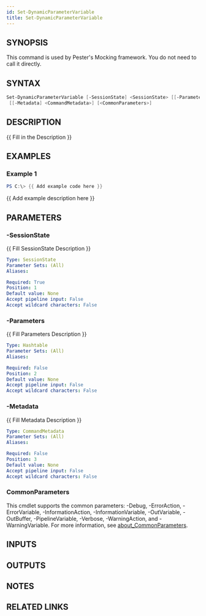 ```yaml
---
id: Set-DynamicParameterVariable
title: Set-DynamicParameterVariable
---
```


## SYNOPSIS
This command is used by Pester's Mocking framework. 
You do not need to call it directly.

## SYNTAX

```powershell
Set-DynamicParameterVariable [-SessionState] <SessionState> [[-Parameters] <Hashtable>]
 [[-Metadata] <CommandMetadata>] [<CommonParameters>]
```

## DESCRIPTION
{{ Fill in the Description }}

## EXAMPLES

### Example 1
```powershell
PS C:\> {{ Add example code here }}
```

{{ Add example description here }}

## PARAMETERS

### -SessionState
{{ Fill SessionState Description }}

```yaml
Type: SessionState
Parameter Sets: (All)
Aliases:

Required: True
Position: 1
Default value: None
Accept pipeline input: False
Accept wildcard characters: False
```

### -Parameters
{{ Fill Parameters Description }}

```yaml
Type: Hashtable
Parameter Sets: (All)
Aliases:

Required: False
Position: 2
Default value: None
Accept pipeline input: False
Accept wildcard characters: False
```

### -Metadata
{{ Fill Metadata Description }}

```yaml
Type: CommandMetadata
Parameter Sets: (All)
Aliases:

Required: False
Position: 3
Default value: None
Accept pipeline input: False
Accept wildcard characters: False
```

### CommonParameters
This cmdlet supports the common parameters: -Debug, -ErrorAction, -ErrorVariable, -InformationAction, -InformationVariable, -OutVariable, -OutBuffer, -PipelineVariable, -Verbose, -WarningAction, and -WarningVariable. For more information, see [about_CommonParameters](http://go.microsoft.com/fwlink/?LinkID=113216).

## INPUTS

## OUTPUTS

## NOTES

## RELATED LINKS
